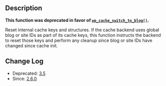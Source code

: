 {{Deprecated}}

== Description ==
'''This function was deprecated in favor of <tt>[[Function_Reference/wp_cache_switch_to_blog|wp_cache_switch_to_blog()]]</tt>.'''

Reset internal cache keys and structures. If the cache backend uses global blog or site IDs as part of its cache keys, this function instructs the backend to reset those keys and perform any cleanup since blog or site IDs have changed since cache init.

== Change Log ==
* Deprecated: [[Version_3.5|3.5]]
* Since: [[Version_2.6|2.6.0]]